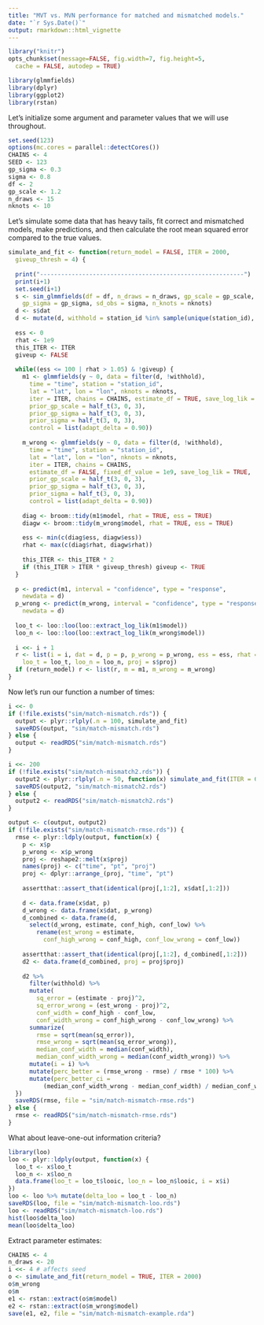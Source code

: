 ```yaml
---
title: "MVT vs. MVN performance for matched and mismatched models."
date: "`r Sys.Date()`"
output: rmarkdown::html_vignette
---
```


```r
library("knitr")
opts_chunk$set(message=FALSE, fig.width=7, fig.height=5,
  cache = FALSE, autodep = TRUE)
```

```r
library(glmmfields)
library(dplyr)
library(ggplot2)
library(rstan)
```

Let's initialize some argument and parameter values that we will use
throughout.

```r
set.seed(123)
options(mc.cores = parallel::detectCores())
CHAINS <- 4
SEED <- 123
gp_sigma <- 0.3
sigma <- 0.8
df <- 2
gp_scale <- 1.2
n_draws <- 15
nknots <- 10
```

Let's simulate some data that has heavy tails, fit correct and mismatched
models, make predictions, and then calculate the root mean squared error
compared to the true values.

```r
simulate_and_fit <- function(return_model = FALSE, ITER = 2000, 
  giveup_thresh = 4) {
  
  print("----------------------------------------------------------")
  print(i+1)
  set.seed(i+1)
  s <- sim_glmmfields(df = df, n_draws = n_draws, gp_scale = gp_scale,
    gp_sigma = gp_sigma, sd_obs = sigma, n_knots = nknots)
  d <- s$dat
  d <- mutate(d, withhold = station_id %in% sample(unique(station_id), 10))
  
  ess <- 0
  rhat <- 1e9
  this_ITER <- ITER
  giveup <- FALSE
  
  while((ess <= 100 | rhat > 1.05) & !giveup) {
    m1 <- glmmfields(y ~ 0, data = filter(d, !withhold),
      time = "time", station = "station_id",
      lat = "lat", lon = "lon", nknots = nknots,
      iter = ITER, chains = CHAINS, estimate_df = TRUE, save_log_lik = TRUE,
      prior_gp_scale = half_t(3, 0, 3),
      prior_gp_sigma = half_t(3, 0, 3),
      prior_sigma = half_t(3, 0, 3),
      control = list(adapt_delta = 0.90))
    
    m_wrong <- glmmfields(y ~ 0, data = filter(d, !withhold),
      time = "time", station = "station_id",
      lat = "lat", lon = "lon", nknots = nknots,
      iter = ITER, chains = CHAINS,
      estimate_df = FALSE, fixed_df_value = 1e9, save_log_lik = TRUE,
      prior_gp_scale = half_t(3, 0, 3),
      prior_gp_sigma = half_t(3, 0, 3),
      prior_sigma = half_t(3, 0, 3),
      control = list(adapt_delta = 0.90))
    
    diag <- broom::tidy(m1$model, rhat = TRUE, ess = TRUE)
    diagw <- broom::tidy(m_wrong$model, rhat = TRUE, ess = TRUE)
    
    ess <- min(c(diag$ess, diagw$ess))
    rhat <- max(c(diag$rhat, diagw$rhat))
    
    this_ITER <- this_ITER * 2
    if (this_ITER > ITER * giveup_thresh) giveup <- TRUE
  }
  
  p <- predict(m1, interval = "confidence", type = "response",
    newdata = d)
  p_wrong <- predict(m_wrong, interval = "confidence", type = "response",
    newdata = d)
  
  loo_t <- loo::loo(loo::extract_log_lik(m1$model))
  loo_n <- loo::loo(loo::extract_log_lik(m_wrong$model))
  
  i <<- i + 1
  r <- list(i = i, dat = d, p = p, p_wrong = p_wrong, ess = ess, rhat = rhat, giveup = giveup,
    loo_t = loo_t, loo_n = loo_n, proj = s$proj)
  if (return_model) r <- list(r, m = m1, m_wrong = m_wrong)
}
```

Now let's run our function a number of times:

```r
i <<- 0
if (!file.exists("sim/match-mismatch.rds")) {
  output <- plyr::rlply(.n = 100, simulate_and_fit)
  saveRDS(output, "sim/match-mismatch.rds")
} else {
  output <- readRDS("sim/match-mismatch.rds")
}

i <<- 200
if (!file.exists("sim/match-mismatch2.rds")) {
  output2 <- plyr::rlply(.n = 50, function(x) simulate_and_fit(ITER = 600, giveup_thresh = 1))
  saveRDS(output2, "sim/match-mismatch2.rds")
} else {
  output2 <- readRDS("sim/match-mismatch2.rds")
}
```

```r
output <- c(output, output2)
if (!file.exists("sim/match-mismatch-rmse.rds")) {
  rmse <- plyr::ldply(output, function(x) {
    p <- x$p
    p_wrong <- x$p_wrong
    proj <- reshape2::melt(x$proj)
    names(proj) <- c("time", "pt", "proj")
    proj <- dplyr::arrange_(proj, "time", "pt")
    
    assertthat::assert_that(identical(proj[,1:2], x$dat[,1:2]))
    
    d <- data.frame(x$dat, p)
    d_wrong <- data.frame(x$dat, p_wrong)
    d_combined <- data.frame(d,
      select(d_wrong, estimate, conf_high, conf_low) %>%
        rename(est_wrong = estimate,
          conf_high_wrong = conf_high, conf_low_wrong = conf_low))
    
    assertthat::assert_that(identical(proj[,1:2], d_combined[,1:2]))
    d2 <- data.frame(d_combined, proj = proj$proj)
    
    d2 %>%
      filter(withhold) %>%
      mutate(
        sq_error = (estimate - proj)^2,
        sq_error_wrong = (est_wrong - proj)^2,
        conf_width = conf_high - conf_low,
        conf_width_wrong = conf_high_wrong - conf_low_wrong) %>%
      summarize(
        rmse = sqrt(mean(sq_error)),
        rmse_wrong = sqrt(mean(sq_error_wrong)),
        median_conf_width = median(conf_width),
        median_conf_width_wrong = median(conf_width_wrong)) %>%
      mutate(i = i) %>%
      mutate(perc_better = (rmse_wrong - rmse) / rmse * 100) %>%
      mutate(perc_better_ci =
          (median_conf_width_wrong - median_conf_width) / median_conf_width * 100)
  })
  saveRDS(rmse, file = "sim/match-mismatch-rmse.rds")
} else {
  rmse <- readRDS("sim/match-mismatch-rmse.rds")
}
```

What about leave-one-out information criteria?

```r
library(loo)
loo <- plyr::ldply(output, function(x) {
  loo_t <- x$loo_t
  loo_n <- x$loo_n
  data.frame(loo_t = loo_t$looic, loo_n = loo_n$looic, i = x$i)
})
loo <- loo %>% mutate(delta_loo = loo_t - loo_n)
saveRDS(loo, file = "sim/match-mismatch-loo.rds")
loo <- readRDS("sim/match-mismatch-loo.rds")
hist(loo$delta_loo)
mean(loo$delta_loo)
```

Extract parameter estimates:

```r
CHAINS <- 4
n_draws <- 20
i <<- 4 # affects seed 
o <- simulate_and_fit(return_model = TRUE, ITER = 2000)
o$m_wrong
o$m
e1 <- rstan::extract(o$m$model)
e2 <- rstan::extract(o$m_wrong$model)
save(e1, e2, file = "sim/match-mismatch-example.rda")
```
